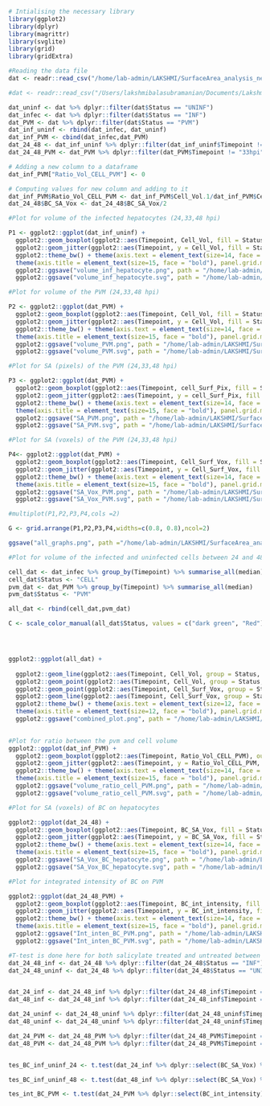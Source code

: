 ```r
# Intialising the necessary library
library(ggplot2)
library(dplyr)
library(magrittr)
library(svglite)
library(grid)
library(gridExtra)
```

```r
#Reading the data file
dat <- readr::read_csv("/home/lab-admin/LAKSHMI/SurfaceArea_analysis_new_Jun17/Analysis_SA_vol/master_data.csv")

#dat <- readr::read_csv("/Users/lakshmibalasubramanian/Documents/Lakshmi/SurfaceArea_analysis_new_Jun17/Analysis_SA_vol/master_data.csv")

dat_uninf <- dat %>% dplyr::filter(dat$Status == "UNINF")
dat_infec <- dat %>% dplyr::filter(dat$Status == "INF")
dat_PVM <- dat %>% dplyr::filter(dat$Status == "PVM")
dat_inf_uninf <- rbind(dat_infec, dat_uninf)
dat_inf_PVM <- cbind(dat_infec,dat_PVM)
dat_24_48 <- dat_inf_uninf %>% dplyr::filter(dat_inf_uninf$Timepoint != "33hpi")
dat_24_48_PVM <- dat_PVM %>% dplyr::filter(dat_PVM$Timepoint != "33hpi")

# Adding a new column to a dataframe 
dat_inf_PVM["Ratio_Vol_CELL_PVM"] <- 0

# Computing values for new column and adding to it
dat_inf_PVM$Ratio_Vol_CELL_PVM <- dat_inf_PVM$Cell_Vol.1/dat_inf_PVM$Cell_Vol
dat_24_48$BC_SA_Vox <- dat_24_48$BC_SA_Vox/2

```

```r
#Plot for volume of the infected hepatocytes (24,33,48 hpi)

P1 <- ggplot2::ggplot(dat_inf_uninf) +
  ggplot2::geom_boxplot(ggplot2::aes(Timepoint, Cell_Vol, fill = Status), alpha = 0.2, width = 0.5, position = position_dodge(width = 0.7), varwidth = F, notch = F) +
  ggplot2::geom_jitter(ggplot2::aes(Timepoint, y = Cell_Vol, fill = Status, color = Status), cex = 2.0, alpha = 0.9, position = position_jitterdodge(0.2,0.2,0.7)) + 
  ggplot2::theme_bw() + theme(axis.text = element_text(size=14, face = "bold", colour = "black")) +
  theme(axis.title = element_text(size=15, face = "bold"), panel.grid.major.x = element_blank(), panel.grid.major.y = element_blank(),panel.grid.minor.x = element_blank(), panel.grid.minor.y = element_blank()) + ylab("Volume of infected hepatocytes (micron^3)") + xlab("Timepoint of infection")
  ggplot2::ggsave("volume_inf_hepatocyte.png", path = "/home/lab-admin/LAKSHMI/SurfaceArea_analysis_new_Jun17/Analysis_SA_vol/Graphs_SA_vol", width = 8, height = 8, units = "in", dpi = 300) +
  ggplot2::ggsave("volume_inf_hepatocyte.svg", path = "/home/lab-admin/LAKSHMI/SurfaceArea_analysis_new_Jun17/Analysis_SA_vol/Graphs_SA_vol", width = 8, height = 8, units = "in", dpi = 300)
```


```r
#Plot for volume of the PVM (24,33,48 hpi)

P2 <- ggplot2::ggplot(dat_PVM) +
  ggplot2::geom_boxplot(ggplot2::aes(Timepoint, Cell_Vol, fill = Status), fill = "red", alpha = 0.2, width = 0.5, position = position_dodge(width = 0.7), varwidth = F, notch = F) +
  ggplot2::geom_jitter(ggplot2::aes(Timepoint, y = Cell_Vol, fill = Status, color = Status), colour = "Red", cex = 2.0, alpha = 0.9, position = position_jitterdodge(0.2,0.2,0.7)) + 
  ggplot2::theme_bw() + theme(axis.text = element_text(size=14, face = "bold", colour = "black")) +
  theme(axis.title = element_text(size=15, face = "bold"), panel.grid.major.x = element_blank(), panel.grid.major.y = element_blank(), panel.grid.minor.x = element_blank(), panel.grid.minor.y = element_blank()) + ylab("Volume of PVM (micron^3)") + xlab("Timepoint of infection")
  ggplot2::ggsave("volume_PVM.png", path = "/home/lab-admin/LAKSHMI/SurfaceArea_analysis_new_Jun17/Analysis_SA_vol/Graphs_SA_vol", width = 8, height = 8, units = "in", dpi = 300) +
  ggplot2::ggsave("volume_PVM.svg", path = "/home/lab-admin/LAKSHMI/SurfaceArea_analysis_new_Jun17/Analysis_SA_vol/Graphs_SA_vol", width = 8, height = 8, units = "in", dpi = 300)
```

```r
#Plot for SA (pixels) of the PVM (24,33,48 hpi)

P3 <- ggplot2::ggplot(dat_PVM) +
  ggplot2::geom_boxplot(ggplot2::aes(Timepoint, cell_Surf_Pix, fill = Status), fill = "red", alpha = 0.2, width = 0.5, position = position_dodge(width = 0.7), varwidth = F, notch = F) +
  ggplot2::geom_jitter(ggplot2::aes(Timepoint, y = cell_Surf_Pix, fill = Status, color = Status), colour = "Red", cex = 2.0, alpha = 0.9, position = position_jitterdodge(0.2,0.2,0.7)) + 
  ggplot2::theme_bw() + theme(axis.text = element_text(size=14, face = "bold", colour = "black")) +
  theme(axis.title = element_text(size=15, face = "bold"), panel.grid.major.x = element_blank(), panel.grid.major.y = element_blank(), panel.grid.minor.x = element_blank(), panel.grid.minor.y = element_blank()) + ylab("Surface of PVM (pixel^2)") + xlab("Timepoint of infection")
  ggplot2::ggsave("SA_PVM.png", path = "/home/lab-admin/LAKSHMI/SurfaceArea_analysis_new_Jun17/Analysis_SA_vol/Graphs_SA_vol", width = 8, height = 8, units = "in", dpi = 300) +
  ggplot2::ggsave("SA_PVM.svg", path = "/home/lab-admin/LAKSHMI/SurfaceArea_analysis_new_Jun17/Analysis_SA_vol/Graphs_SA_vol", width = 8, height = 8, units = "in", dpi = 300)
```

```r
#Plot for SA (voxels) of the PVM (24,33,48 hpi)

P4<- ggplot2::ggplot(dat_PVM) +
  ggplot2::geom_boxplot(ggplot2::aes(Timepoint, Cell_Surf_Vox, fill = Status), fill = "red", alpha = 0.2, width = 0.5, position = position_dodge(width = 0.7), varwidth = F, notch = F) +
  ggplot2::geom_jitter(ggplot2::aes(Timepoint, y = Cell_Surf_Vox, fill = Status, color = Status), colour = "Red", cex = 2.0, alpha = 0.9, position = position_jitterdodge(0.2,0.2,0.7)) + 
  ggplot2::theme_bw() + theme(axis.text = element_text(size=14, face = "bold", colour = "black")) +
  theme(axis.title = element_text(size=15, face = "bold"), panel.grid.major.x = element_blank(), panel.grid.major.y = element_blank(), panel.grid.minor.x = element_blank(), panel.grid.minor.y = element_blank()) + ylab("Surface voxels of PVM") + xlab("Timepoint of infection")
  ggplot2::ggsave("SA_Vox_PVM.png", path = "/home/lab-admin/LAKSHMI/SurfaceArea_analysis_new_Jun17/Analysis_SA_vol/Graphs_SA_vol", width = 8, height = 8, units = "in", dpi = 300) +
  ggplot2::ggsave("SA_Vox_PVM.svg", path = "/home/lab-admin/LAKSHMI/SurfaceArea_analysis_new_Jun17/Analysis_SA_vol/Graphs_SA_vol", width = 8, height = 8, units = "in", dpi = 300)
```

```r

#multiplot(P1,P2,P3,P4,cols =2)

G <- grid.arrange(P1,P2,P3,P4,widths=c(0.8, 0.8),ncol=2)

ggsave("all_graphs.png", path ="/home/lab-admin/LAKSHMI/SurfaceArea_analysis_new_Jun17/Analysis_SA_vol/Graphs_SA_vol", plot = G, width = 8, height = 8, units = "in", dpi = 300 )

```



```r
#Plot for volume of the infected and uninfected cells between 24 and 48hpi

cell_dat <- dat_infec %>% group_by(Timepoint) %>% summarise_all(median)
cell_dat$Status <- "CELL"
pvm_dat <- dat_PVM %>% group_by(Timepoint) %>% summarise_all(median)
pvm_dat$Status <- "PVM"

all_dat <- rbind(cell_dat,pvm_dat)

C <- scale_color_manual(all_dat$Status, values = c("dark green", "Red"))




ggplot2::ggplot(all_dat) +
  
  ggplot2::geom_line(ggplot2::aes(Timepoint, Cell_Vol, group = Status, color = Status),linetype =1, size=0.8, alpha = 1) +
  ggplot2::geom_point(ggplot2::aes(Timepoint, Cell_Vol, group = Status, color = Status)) + C +
  ggplot2::geom_point(ggplot2::aes(Timepoint, Cell_Surf_Vox, group = Status, color = Status)) +
  ggplot2::geom_line(ggplot2::aes(Timepoint, Cell_Surf_Vox, group = Status, color = Status),linetype =2, size = 0.8, alpha = 1) + 
  ggplot2::theme_bw() + theme(axis.text = element_text(size=12, face = "bold", colour = "black")) +
  theme(axis.title = element_text(size=12, face = "bold"), panel.grid.major.x = element_blank(), panel.grid.major.y = element_blank(), panel.grid.minor.x = element_blank(), panel.grid.minor.y = element_blank()) + ylab("Volume") + xlab("Timepoint of infection") +
  ggplot2::ggsave("combined_plot.png", path = "/home/lab-admin/LAKSHMI/SurfaceArea_analysis_new_Jun17/Analysis_SA_vol/Graphs_SA_vol", width = 8, height = 8, units = "in", dpi = 300)
  
```

```r
#Plot for ratio between the pvm and cell volume
ggplot2::ggplot(dat_inf_PVM) +
  ggplot2::geom_boxplot(ggplot2::aes(Timepoint, Ratio_Vol_CELL_PVM), outlier.color = NA,  alpha = 0.9, width = 0.5, position = position_dodge(width = 0.7), varwidth = F, notch = F) +
  ggplot2::geom_jitter(ggplot2::aes(Timepoint, y = Ratio_Vol_CELL_PVM, fill = Status), colour = "black", cex = 2.0, alpha = 0.9, position = position_jitterdodge(0.2,0.2,0.7)) + 
  ggplot2::theme_bw() + theme(axis.text = element_text(size=14, face = "bold", colour = "black")) +
  theme(axis.title = element_text(size=15, face = "bold"), panel.grid.major.x = element_blank(), panel.grid.major.y = element_blank(), panel.grid.minor.x = element_blank(), panel.grid.minor.y = element_blank()) + ylab("Fraction of PVM to hepatocyte volume") + xlab("Timepoint of infection")
  ggplot2::ggsave("volume_ratio_cell_PVM.png", path = "/home/lab-admin/LAKSHMI/SurfaceArea_analysis_new_Jun17/Analysis_SA_vol/Graphs_SA_vol", width = 8, height = 8, units = "in", dpi = 300) +
  ggplot2::ggsave("volume_ratio_cell_PVM.svg", path = "/home/lab-admin/LAKSHMI/SurfaceArea_analysis_new_Jun17/Analysis_SA_vol/Graphs_SA_vol", width = 8, height = 8, units = "in", dpi = 300)


```


```r

#Plot for SA (voxels) of BC on hepatocytes

ggplot2::ggplot(dat_24_48) +
  ggplot2::geom_boxplot(ggplot2::aes(Timepoint, BC_SA_Vox, fill = Status), outlier.color = NA, alpha = 0.2, width = 0.5, position = position_dodge(width = 0.7), varwidth = F, notch = F) +
  ggplot2::geom_jitter(ggplot2::aes(Timepoint, y = BC_SA_Vox, fill = Status, color = Status), cex = 2.0, alpha = 0.9, position = position_jitterdodge(0.2,0.2,0.7)) + 
  ggplot2::theme_bw() + theme(axis.text = element_text(size=14, face = "bold", colour = "black")) +
  theme(axis.title = element_text(size=15, face = "bold"), panel.grid.major.x = element_blank(), panel.grid.major.y = element_blank(), panel.grid.minor.x = element_blank(), panel.grid.minor.y = element_blank()) + ylab("Surface voxels of BC on hepatocytes") + xlab("Timepoint of infection")
  ggplot2::ggsave("SA_Vox_BC_hepatocyte.png", path = "/home/lab-admin/LAKSHMI/SurfaceArea_analysis_new_Jun17/Analysis_SA_vol/Graphs_SA_vol", width = 8, height = 8, units = "in", dpi = 300) +
  ggplot2::ggsave("SA_Vox_BC_hepatocyte.svg", path = "/home/lab-admin/LAKSHMI/SurfaceArea_analysis_new_Jun17/Analysis_SA_vol/Graphs_SA_vol", width = 8, height = 8, units = "in", dpi = 300)
```


```r

#Plot for integrated intensity of BC on PVM 

ggplot2::ggplot(dat_24_48_PVM) +
  ggplot2::geom_boxplot(ggplot2::aes(Timepoint, BC_int_intensity, fill = Status), outlier.color = NA, alpha = 0.2, width = 0.5, position = position_dodge(width = 0.7), varwidth = F, notch = F) +
  ggplot2::geom_jitter(ggplot2::aes(Timepoint, y = BC_int_intensity, fill = Status, color = Status), cex = 2.0, alpha = 0.9, position = position_jitterdodge(0.2,0.2,0.7)) + 
  ggplot2::theme_bw() + theme(axis.text = element_text(size=14, face = "bold", colour = "black")) +
  theme(axis.title = element_text(size=15, face = "bold"), panel.grid.major.x = element_blank(), panel.grid.major.y = element_blank(), panel.grid.minor.x = element_blank(), panel.grid.minor.y = element_blank()) + ylab("Integrated intensity of BC on PVM") + xlab("Timepoint of infection")
  ggplot2::ggsave("Int_inten_BC_PVM.png", path = "/home/lab-admin/LAKSHMI/SurfaceArea_analysis_new_Jun17/Analysis_SA_vol/Graphs_SA_vol", width = 8, height = 8, units = "in", dpi = 300) +
  ggplot2::ggsave("Int_inten_BC_PVM.svg", path = "/home/lab-admin/LAKSHMI/SurfaceArea_analysis_new_Jun17/Analysis_SA_vol/Graphs_SA_vol", width = 8, height = 8, units = "in", dpi = 300)
```

```r

#T-test is done here for both salicylate treated and untreated between infected and uninfected cells
dat_24_48_inf <- dat_24_48 %>% dplyr::filter(dat_24_48$Status == "INF")
dat_24_48_uninf <- dat_24_48 %>% dplyr::filter(dat_24_48$Status == "UNINF")


dat_24_inf <- dat_24_48_inf %>% dplyr::filter(dat_24_48_inf$Timepoint == "24hpi")
dat_48_inf <- dat_24_48_inf %>% dplyr::filter(dat_24_48_inf$Timepoint == "48hpi")

dat_24_uninf <- dat_24_48_uninf %>% dplyr::filter(dat_24_48_uninf$Timepoint == "24hpi")
dat_48_uninf <- dat_24_48_uninf %>% dplyr::filter(dat_24_48_uninf$Timepoint == "48hpi")

dat_24_PVM <- dat_24_48_PVM %>% dplyr::filter(dat_24_48_PVM$Timepoint == "24hpi")
dat_48_PVM <- dat_24_48_PVM %>% dplyr::filter(dat_24_48_PVM$Timepoint == "48hpi")


tes_BC_inf_uninf_24 <- t.test(dat_24_inf %>% dplyr::select(BC_SA_Vox) %>% as.matrix(), dat_24_uninf %>% dplyr::select(BC_SA_Vox) %>% as.matrix(), alternative = c("two.sided"), paired = FALSE, var.equal = FALSE, conf.level = 0.95)

tes_BC_inf_uninf_48 <- t.test(dat_48_inf %>% dplyr::select(BC_SA_Vox) %>% as.matrix(), dat_48_uninf %>% dplyr::select(BC_SA_Vox) %>% as.matrix(), alternative = c("two.sided"), paired = FALSE, var.equal = FALSE, conf.level = 0.95)

tes_int_BC_PVM <- t.test(dat_24_PVM %>% dplyr::select(BC_int_intensity) %>% as.matrix(), dat_48_PVM %>% dplyr::select(BC_int_intensity) %>% as.matrix(), alternative = c("two.sided"), paired = FALSE, var.equal = FALSE, conf.level = 0.95)

```



